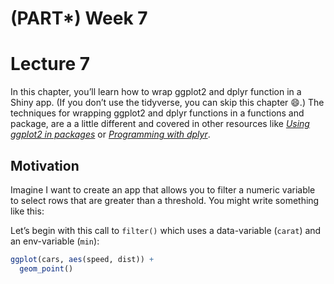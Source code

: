 # (PART\*) Week 7 {.unnumbered}

# Lecture 7 {#lecture7}

In this chapter, you'll learn how to wrap ggplot2 and dplyr function in a Shiny app.
(If you don't use the tidyverse, you can skip this chapter 😄.) The techniques for wrapping ggplot2 and dplyr functions in a functions and package, are a a little different and covered in other resources like [*Using ggplot2 in packages*](http://ggplot2.tidyverse.org/dev/articles/ggplot2-in-packages.html) or [*Programming with dplyr*](http://dplyr.tidyverse.org/articles/programming.html).


## Motivation {#tidy-motivation}

Imagine I want to create an app that allows you to filter a numeric variable to select rows that are greater than a threshold.
You might write something like this:

Let's begin with this call to `filter()` which uses a data-variable (`carat`) and an env-variable (`min`):

```r
ggplot(cars, aes(speed, dist)) + 
  geom_point()
```

